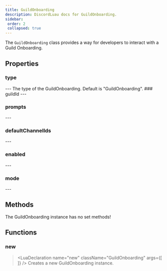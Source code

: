 ```yaml
---
title: GuildOnboarding
description: DiscordLuau docs for GuildOnboarding.
sidebar:
 order: 2
 collapsed: true
---
```

[//]: # (This file was automatically compiled through the Generator luau code under this repository)
[//]: # (if you want to edit the documentation of discord-luau, please write changes)
[//]: # (to the discord-luau repository itself, we extract the comments from discord-luau and translate)
[//]: # (them into markdown files that Nextra can interpret!)

[//]: # (----- DOCUMENT IMPORTS ----- )


[//]: # (----- DOCUMENT DESCRIPTION ----- )

The `GuildOnboarding` class provides a way for developers to interact with a Guild Onboarding.

[//]: # (----- DOCUMENT PROPERTIES ----- )

## Properties

### type

<LuaProperty name="GuildOnboarding.type" type="string" />
---
The type of the GuildOnboarding. Default is "GuildOnboarding".
### guildId

<LuaProperty name="GuildOnboarding.guildId" type="string" />
---
	
### prompts

<LuaProperty name="GuildOnboarding.prompts" type="{ Objects.GuildOnboardingPrompt }" />
---
	
### defaultChannelIds

<LuaProperty name="GuildOnboarding.defaultChannelIds" type="{ string }" />
---
	
### enabled

<LuaProperty name="GuildOnboarding.enabled" type="boolean" />
---
	
### mode

<LuaProperty name="GuildOnboarding.mode" type="number" />
---
	

[//]: # (----- DOCUMENT METHODS ----- )

## Methods

The GuildOnboarding instance has no set methods!

[//]: # (----- DOCUMENT FUNCTIONS ----- )

## Functions

### new

> <LuaDeclaration name="new" className="GuildOnboarding" args={[  ]} />
Creates a new GuildOnboarding instance.

